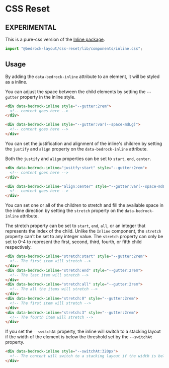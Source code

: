 
<Meta title="Pure-CSS/components/inline.css" />

# CSS Reset

## EXPERIMENTAL

This is a pure-css version of the [Inline package](/?path=/docs/components-inline--api).

```javascript
import "@bedrock-layout/css-reset/lib/components/inline.css";
```

## Usage

By adding the `data-bedrock-inline` attribute to an element, it will be styled as a inline.

You can adjust the space between the child elements by setting the `--gutter` property in the inline style.

```html
<div data-bedrock-inline style="--gutter:2rem">
  <!-- content goes here -->
</div>

<div data-bedrock-inline style="--gutter:var(--space-mdLg)">
  <!-- content goes here -->
</div>
```

You can set the justification and alignment of the inline's children by setting the `justify` and `align` property on the `data-bedrock-inline` attribute.

Both the `justify` and `align` properties can be set to `start`, `end`, `center`.

```html
<div data-bedrock-inline="jusitfy:start" style="--gutter:2rem">
  <!-- content goes here -->
</div>

<div data-bedrock-inline="align:center" style="--gutter:var(--space-mdLg)">
  <!-- content goes here -->
</div>
```

You can set one or all of the children to stretch and fill the available space in the inline direction by setting the `stretch` property on the `data-bedrock-inline` attribute.

The stretch property can be set to `start`, `end`, `all`, or an integer that represents the index of the child. Unlike the `Inline` component, the `stretch` property can't be set to any integer value. The `stretch` property can only be set to 0-4 to represent the first, second, third, fourth, or fifth child respectively.

```html
<div data-bedrock-inline="stretch:start" style="--gutter:2rem">
  <!-- The first item will stretch -->
</div>
<div data-bedrock-inline="stretch:end" style="--gutter:2rem">
  <!-- The last item will stretch -->
</div>
<div data-bedrock-inline="stretch:all" style="--gutter:2rem">
  <!-- The all the items will stretch -->
</div>
<div data-bedrock-inline="stretch:0" style="--gutter:2rem">
  <!-- The first item will stretch -->
</div>
<div data-bedrock-inline="stretch:3" style="--gutter:2rem">
  <!-- The fourth item will stretch -->
</div>
```

If you set the `--switchAt` property, the inline will switch to a stacking layout if the width of the element is below the threshold set by the `--switchAt` property.

```html
<div data-bedrock-inline style="--switchAt:320px">
  <!-- The content will switch to a stacking layout if the width is below 320px -->
</div>
```
